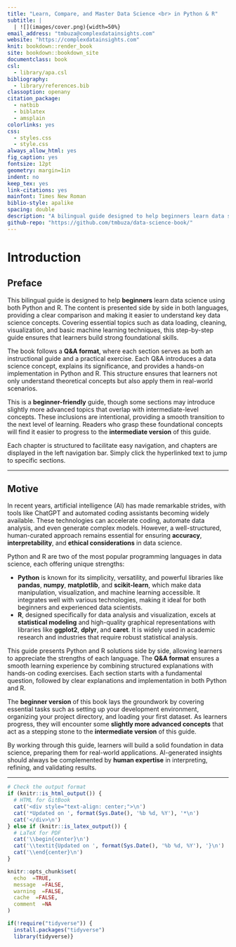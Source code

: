 ```yaml
---
title: "Learn, Compare, and Master Data Science <br> in Python & R"
subtitle: |
  | ![](images/cover.png){width=50%}
email_address: "tmbuza@complexdatainsights.com"
website: "https://complexdatainsights.com"
knit: bookdown::render_book
site: bookdown::bookdown_site
documentclass: book
csl: 
  - library/apa.csl
bibliography:
  - library/references.bib
classoption: openany
citation_package:
  - natbib
  - biblatex
  - amsplain
colorlinks: yes
css: 
  - styles.css
  - style.css
always_allow_html: yes
fig_caption: yes
fontsize: 12pt
geometry: margin=1in
indent: no
keep_tex: yes
link-citations: yes
mainfont: Times New Roman
biblio-style: apalike
spacing: double
description: "A bilingual guide designed to help beginners learn data science using both Python and R. This book presents key data science concepts side by side in both languages, making it easier for learners to understand and compare approaches. Covering essential topics such as data loading, cleaning, visualization, and basic machine learning techniques, this structured guide provides a step-by-step approach to building foundational skills. The content is presented in a Q&A format, making it accessible to both students and instructors."
github-repo: "https://github.com/tmbuza/data-science-book/"
---
```



# Introduction {-}

## Preface {-}  

This bilingual guide is designed to help **beginners** learn data science using both Python and R. The content is presented side by side in both languages, providing a clear comparison and making it easier to understand key data science concepts. Covering essential topics such as data loading, cleaning, visualization, and basic machine learning techniques, this step-by-step guide ensures that learners build strong foundational skills.  

The book follows a **Q&A format**, where each section serves as both an instructional guide and a practical exercise. Each Q&A introduces a data science concept, explains its significance, and provides a hands-on implementation in Python and R. This structure ensures that learners not only understand theoretical concepts but also apply them in real-world scenarios.  

This is a **beginner-friendly** guide, though some sections may introduce slightly more advanced topics that overlap with intermediate-level concepts. These inclusions are intentional, providing a smooth transition to the next level of learning. Readers who grasp these foundational concepts will find it easier to progress to the **intermediate version** of this guide.  

Each chapter is structured to facilitate easy navigation, and chapters are displayed in the left navigation bar. Simply click the hyperlinked text to jump to specific sections.  

---  


## Motive {-}  

In recent years, artificial intelligence (AI) has made remarkable strides, with tools like ChatGPT and automated coding assistants becoming widely available. These technologies can accelerate coding, automate data analysis, and even generate complex models. However, a well-structured, human-curated approach remains essential for ensuring **accuracy**, **interpretability**, and **ethical considerations** in data science.  

Python and R are two of the most popular programming languages in data science, each offering unique strengths:  

- **Python** is known for its simplicity, versatility, and powerful libraries like **pandas**, **numpy**, **matplotlib**, and **scikit-learn**, which make data manipulation, visualization, and machine learning accessible. It integrates well with various technologies, making it ideal for both beginners and experienced data scientists.  
- **R**, designed specifically for data analysis and visualization, excels at **statistical modeling** and high-quality graphical representations with libraries like **ggplot2**, **dplyr**, and **caret**. It is widely used in academic research and industries that require robust statistical analysis.  

This guide presents Python and R solutions side by side, allowing learners to appreciate the strengths of each language. The **Q&A format** ensures a smooth learning experience by combining structured explanations with hands-on coding exercises. Each section starts with a fundamental question, followed by clear explanations and implementation in both Python and R.  

The **beginner version** of this book lays the groundwork by covering essential tasks such as setting up your development environment, organizing your project directory, and loading your first dataset. As learners progress, they will encounter some **slightly more advanced concepts** that act as a stepping stone to the **intermediate version** of this guide.  

By working through this guide, learners will build a solid foundation in data science, preparing them for real-world applications. AI-generated insights should always be complemented by **human expertise** in interpreting, refining, and validating results. 

---


```r
# Check the output format
if (knitr::is_html_output()) {
  # HTML for GitBook
  cat('<div style="text-align: center;">\n')
  cat('*Updated on ', format(Sys.Date(), '%b %d, %Y'), '*\n')
  cat('</div>\n')
} else if (knitr::is_latex_output()) {
  # LaTeX for PDF
  cat('\\begin{center}\n')
  cat('\\textit{Updated on ', format(Sys.Date(), '%b %d, %Y'), '}\n')
  cat('\\end{center}\n')
}
```



```r
knitr::opts_chunk$set(
  echo  =TRUE,
  message  =FALSE,
  warning  =FALSE,
  cache  =FALSE,
  comment  =NA
)

if(!require("tidyverse")) {
  install.packages("tidyverse")
  library(tidyverse)}
```

